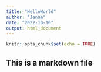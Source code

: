 ```yaml
---
title: "HelloWorld"
author: "Jenna"
date: "2022-10-10"
output: html_document
---
```


```r
knitr::opts_chunk$set(echo = TRUE)
```

## This is a markdown file
